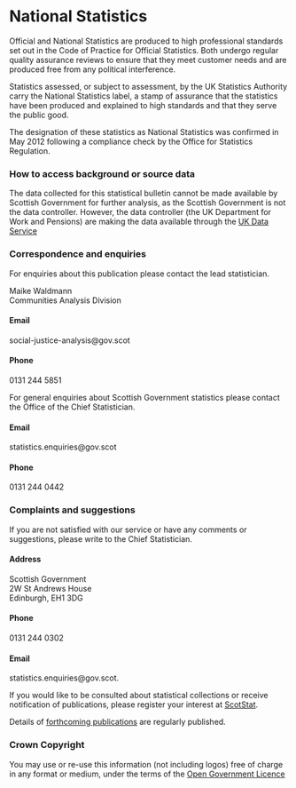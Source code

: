 # National Statistics

Official and National Statistics are produced to high professional standards set out in the Code of Practice for Official Statistics. Both undergo regular quality assurance reviews to ensure that they meet customer needs and are produced free from any political interference.

Statistics assessed, or subject to assessment, by the UK Statistics Authority carry the National Statistics label, a stamp of assurance that the statistics have been produced and explained to high standards and that they serve the public good.

The designation of these statistics as National Statistics was confirmed in May 2012 following a compliance check by the Office for Statistics Regulation.

### How to access background or source data

The data collected for this statistical bulletin cannot be made available by Scottish Government for further analysis, as the Scottish Government is not the data controller. However, the data controller (the UK Department for Work and Pensions) are making the data available through the [UK Data Service](www.ukdataservice.ac.uk/)

### Correspondence and enquiries {#contact}

For enquiries about this publication please contact the lead statistician.

Maike Waldmann<br>
Communities Analysis Division

#### Email

social-justice-analysis@gov.scot

#### Phone

0131 244 5851<br>

For general enquiries about Scottish Government statistics please contact the 
Office of the Chief Statistician.

#### Email

statistics.enquiries@gov.scot

#### Phone

0131 244 0442

### Complaints and suggestions

If you are not satisfied with our service or have any comments or suggestions, please write to the Chief Statistician.

#### Address

Scottish Government<br>
2W St Andrews House<br>
Edinburgh, EH1 3DG

#### Phone

0131 244 0302

#### Email

statistics.enquiries@gov.scot.

If you would like to be consulted about statistical collections or receive notification of publications, please register your interest at [ScotStat](www.gov.scot/scotstat).

Details of [forthcoming publications](www.gov.scot/publications/official-statistics-forthcoming-publications/) are regularly published.

### Crown Copyright

You may use or re-use this information (not including logos) free of charge in any format or medium, under the terms of the [Open Government Licence](www.nationalarchives.gov.uk/doc/open-government-licence/)
